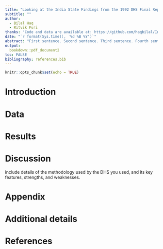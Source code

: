 ```yaml
---
title: "Looking at the India State Findings from the 1992 DHS Final Report"
subtitle: ""
author: 
  - Bilal Haq
  - Ritvik Puri
thanks: "Code and data are available at: https://github.com/haqbilal/India-1992-DHS-State-Findings"
date: "`r format(Sys.time(), '%d %B %Y')`"
abstract: "First sentence. Second sentence. Third sentence. Fourth sentence."
output:
  bookdown::pdf_document2
toc: FALSE
bibliography: references.bib
---
```


```r
knitr::opts_chunk$set(echo = TRUE)
```

# Introduction



# Data



# Results



# Discussion

include details of the methodology used by the DHS you used, and its key features, strengths, and weaknesses.

\newpage

\appendix

# Appendix {-}



# Additional details


\newpage


# References


